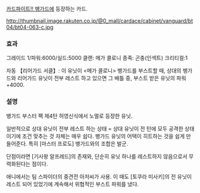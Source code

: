 [[카드파이트!! 뱅가드]]에 등장하는 카드.

http://thumbnail.image.rakuten.co.jp/@0_mall/cardace/cabinet/vanguard/bt04/bt04-063-c.jpg

=== 효과 ===
그레이드 1/파워:6000/실드:5000
클랜: 메가 콜로니
종족: 곤충(인섹트)
크리티컬:1

자동 【리어가드 서클】: 이 유닛이 <메가 콜로니> 뱅가드를 부스트할 때, 상대의 뱅가드와 리어가드 유닛이 전부 레스트 하고 있으면 그 배틀 중, 부스트 받은 유닛의 파워 +4000.

=== 설명 ===
뱅가드 부스터 팩 제4탄 허영신식에서 노멀로 등장한 유닛.

일반적으로 상대 유닛이 전부 레스트 하는 상태 = 상대 유닛이 전 턴에 모두 공격한 상태 이기에 조건 맞추는 것 자체는 매우 쉽다. 뱅가드 유닛의 어택이 히트하는 것을 쉽게 만들어준다. 특히 [마스터 프로도] 뱅가드와의 조합은 발군.

단점이라면 [기사왕 알프레드]의 존재와, 단순히 유닛 하나를 레스트하지 않음으로서 무력화된다는 점이다.

애니에서는 팀 스파이더의 중견전 아저씨가 사용. 이 때도 [토쿠라 미사키]의 전 유닛이 레스트 되어 있었기에 계속해서 위협적인 부스트 파워를 냈다.
